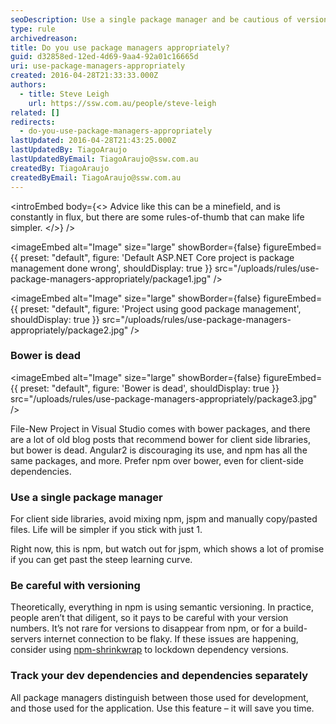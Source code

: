 ```yaml
---
seoDescription: Use a single package manager and be cautious of versioning issues to simplify your development workflow.
type: rule
archivedreason:
title: Do you use package managers appropriately?
guid: d32858ed-12ed-4d69-9aa4-92a01c16665d
uri: use-package-managers-appropriately
created: 2016-04-28T21:33:33.000Z
authors:
  - title: Steve Leigh
    url: https://ssw.com.au/people/steve-leigh
related: []
redirects:
  - do-you-use-package-managers-appropriately
lastUpdated: 2016-04-28T21:43:25.000Z
lastUpdatedBy: TiagoAraujo
lastUpdatedByEmail: TiagoAraujo@ssw.com.au
createdBy: TiagoAraujo
createdByEmail: TiagoAraujo@ssw.com.au
---
```


<introEmbed
  body={<>
Advice like this can be a minefield, and is constantly in flux, but there are some rules-of-thumb that can make life simpler.
  </>}
/>

<imageEmbed
  alt="Image"
  size="large"
  showBorder={false}
  figureEmbed={{
    preset: "default",
    figure: 'Default ASP.NET Core project is package management done wrong',
    shouldDisplay: true
  }}
  src="/uploads/rules/use-package-managers-appropriately/package1.jpg"
/>


<imageEmbed
  alt="Image"
  size="large"
  showBorder={false}
  figureEmbed={{
    preset: "default",
    figure: 'Project using good package management',
    shouldDisplay: true
  }}
  src="/uploads/rules/use-package-managers-appropriately/package2.jpg"
/>

### Bower is dead


<imageEmbed
  alt="Image"
  size="large"
  showBorder={false}
  figureEmbed={{
    preset: "default",
    figure: 'Bower is dead',
    shouldDisplay: true
  }}
  src="/uploads/rules/use-package-managers-appropriately/package3.jpg"
/>

File-New Project in Visual Studio comes with bower packages, and there are a lot of old blog posts that recommend bower for client side libraries, but bower is dead. Angular2 is discouraging its use, and npm has all the same packages, and more. Prefer npm over bower, even for client-side dependencies.

### Use a single package manager

For client side libraries, avoid mixing npm, jspm and manually copy/pasted files. Life will be simpler if you stick with just 1.

Right now, this is npm, but watch out for jspm, which shows a lot of promise if you can get past the steep learning curve.

### Be careful with versioning

Theoretically, everything in npm is using semantic versioning. In practice, people aren’t that diligent, so it pays to be careful with your version numbers. It’s not rare for versions to disappear from npm, or for a build-servers internet connection to be flaky. If these issues are happening, consider using [npm-shrinkwrap](https://docs.npmjs.com/cli/shrinkwrap) to lockdown dependency versions.

### Track your dev dependencies and dependencies separately

All package managers distinguish between those used for development, and those used for the application. Use this feature – it will save you time.
